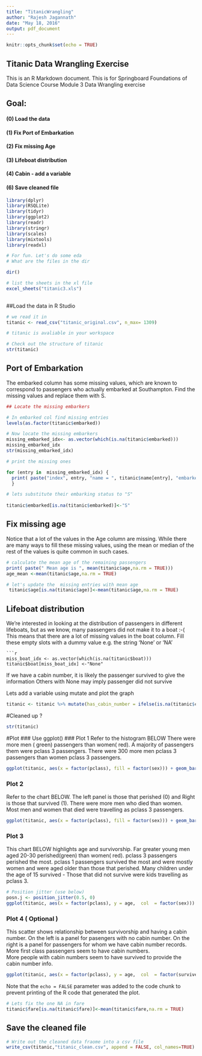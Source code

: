 ```yaml
---
title: "TitanicWrangling"
author: "Rajesh Jagannath"
date: "May 18, 2016"
output: pdf_document
---
```


```r
knitr::opts_chunk$set(echo = TRUE)
```

## Titanic Data Wrangling Exercise

This is an R Markdown document. 
This is for Springboard Foundations of Data Science Course Module 3 
Data Wrangling exercise


## Goal: 
####               (0) Load the data
####               (1) Fix Port of Embarkation
####               (2) Fix missing Age
####               (3) Lifeboat distribution
####               (4) Cabin - add a variable 
####               (6) Save cleaned file
```r
library(dplyr)
library(RSQLite)
library(tidyr)
library(ggplot2)
library(readr)
library(stringr)
library(scales)
library(mixtools)
library(readxl)

# For fun. Let's do some eda 
# What are the files in the dir 

dir()

# list the sheets in the xl file 
excel_sheets("titanic3.xls")
 
```
##Load the data in R Studio
```r
# we read it in 
titanic <- read_csv("titanic_original.csv", n_max= 1309)

# titanic is avaliable in your workspace

# Check out the structure of titanic
str(titanic)
```
## Port of Embarkation
The embarked column has some missing values, which are known to correspond to passengers who actually embarked at Southampton. Find the missing values and replace them with S.
```r
## Locate the missing embarkers

# In embarked col find missing entries
levels(as.factor(titanic$embarked))

# Now locate the missing embarkers
missing_embarked_idx<- as.vector(which(is.na(titanic$embarked)))
missing_embarked_idx
str(missing_embarked_idx)

``` 
```r
# print the missing ones 

for (entry in  missing_embarked_idx) {
  print( paste("index", entry, "name = ", titanic$name[entry], "embarked_from= ",titanic$embarked[entry]))  
  }
```
```r
# lets substitute their embarking status to "S"
  
titanic$embarked[is.na(titanic$embarked)]<-"S"
```

## Fix missing age
Notice that a lot of the values in the Age column are missing. While there are many ways to fill these missing values, using the mean or median of the rest of the values is quite common in such cases.
```r
# calculate the mean age of the remaining passengers
print( paste(" Mean age is ", mean(titanic$age,na.rm = TRUE)))
age_mean <-mean(titanic$age,na.rm = TRUE)

# let's update the  missing entries with mean age
 titanic$age[is.na(titanic$age)]<-mean(titanic$age,na.rm = TRUE)
```
 
## Lifeboat distribution
We’re interested in looking at the distribution of passengers in different lifeboats, but as we know, many passengers did not make it to a boat :-( This means that there are a lot of missing values in the boat column. Fill these empty slots with a dummy value e.g. the string 'None' or 'NA'
```
```r
miss_boat_idx <- as.vector(which(is.na(titanic$boat)))
titanic$boat[miss_boat_idx] <-"None"
```

If we have a cabin number, it is likely the passenger survived to give the information
Others with None may imply passenger did not survive


Lets add a variable using mutate and plot the graph

```r
titanic <- titanic %>% mutate(has_cabin_number = ifelse(is.na(titanic$cabin),0,1))
```
#Cleaned up ?
```r
str(titanic)
```
#Plot
### Use ggplot()
### Plot 1
Refer to the histogram BELOW 
There were more men ( green)  passengers than women( red). 
A majority of passengers them were pclass 3 passengers.
There were 300 more men pclass 3 passengers than women pclass 3 passengers. 
```r

ggplot(titanic, aes(x = factor(pclass), fill = factor(sex))) + geom_bar( position = "dodge")
```

### Plot 2
Refer to the chart BELOW. 
The left panel is those that perished (0) and Right is those that survived (1). 
There were more men who died than women. 
Most men and women that died were travelling as pclass 3 passengers. 
```r

ggplot(titanic, aes(x = factor(pclass), fill = factor(sex))) + geom_bar( position = "dodge") + facet_grid( . ~ survived, labeller = label_both)
```

### Plot 3
 This chart BELOW  highlights age and survivorship.
 Far greater young men aged 20-30 perished(green) than women( red).
 pclass 3 passengers perished the most.
 pclass 1 passengers survived the most and were mostly women and were aged older than those that perished.
 Many children under the age of 15 survived - Those that did not survive were kids travelling as pclass 3.
```r
# Position jitter (use below)
posn.j <- position_jitter(0.5, 0)
ggplot(titanic, aes(x = factor(pclass), y = age,  col  = factor(sex))) + geom_jitter(alpha = 0.5, size= 3, position = posn.j) + facet_grid( . ~ survived, labeller = label_both)
```

### Plot 4 ( Optional )
 This scatter shows relationship between  survivorship and having a cabin number.
 On the left is a panel for pasengers with no cabin number. 
 On the right is a panel for passengers for whom  we have cabin number records.  
 More first class passengers  seem to have cabin  numbers.  
 More people with cabin numbers seem to have survived to provide the cabin number info. 
 
```r
ggplot(titanic, aes(x = factor(pclass), y = age,  col  = factor(survived), shape = as.factor(has_cabin_number))) + geom_jitter(alpha = 0.5, size= 3, position = posn.j) + facet_grid( . ~ has_cabin_number, labeller = label_both)

```
Note that the `echo = FALSE` parameter was added to the code chunk to prevent printing of the R code that generated the plot.

```r

# Lets fix the one NA in fare 
titanic$fare[is.na(titanic$fare)]<-mean(titanic$fare,na.rm = TRUE)
```
## Save the cleaned file
```r
# Write out the cleaned data fraome into a csv file
write_csv(titanic,"titanic_clean.csv", append = FALSE, col_names=TRUE)
 
```


